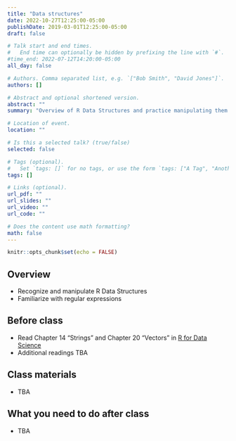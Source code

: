 ```yaml
---
title: "Data structures"
date: 2022-10-27T12:25:00-05:00
publishDate: 2019-03-01T12:25:00-05:00
draft: false

# Talk start and end times.
#   End time can optionally be hidden by prefixing the line with `#`.
#time_end: 2022-07-12T14:20:00-05:00
all_day: false

# Authors. Comma separated list, e.g. `["Bob Smith", "David Jones"]`.
authors: []

# Abstract and optional shortened version.
abstract: ""
summary: "Overview of R Data Structures and practice manipulating them."

# Location of event.
location: ""

# Is this a selected talk? (true/false)
selected: false

# Tags (optional).
#   Set `tags: []` for no tags, or use the form `tags: ["A Tag", "Another Tag"]` for one or more tags.
tags: []

# Links (optional).
url_pdf: ""
url_slides: ""
url_video: ""
url_code: ""

# Does the content use math formatting?
math: false
---
```


```r
knitr::opts_chunk$set(echo = FALSE)
```

## Overview

* Recognize and manipulate R Data Structures
* Familiarize with regular expressions

## Before class

* Read Chapter 14 “Strings” and Chapter 20 “Vectors” in [R for Data Science](https://r4ds.had.co.nz/strings.html)
* Additional readings TBA


## Class materials

* TBA

## What you need to do after class

* TBA